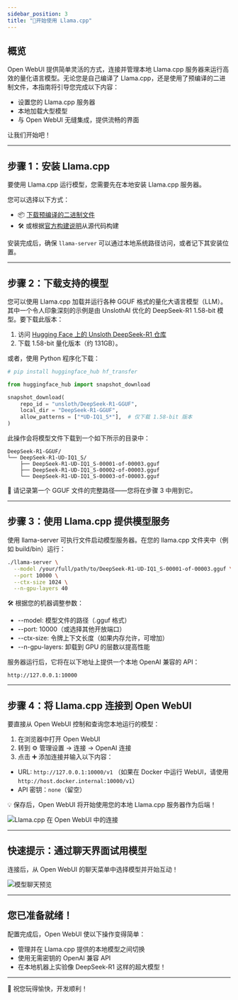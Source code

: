 ```yaml
---
sidebar_position: 3
title: "🦙开始使用 Llama.cpp"
---
```


## 概览

Open WebUI 提供简单灵活的方式，连接并管理本地 Llama.cpp 服务器来运行高效的量化语言模型。无论您是自己编译了 Llama.cpp，还是使用了预编译的二进制文件，本指南将引导您完成以下内容：

- 设置您的 Llama.cpp 服务器
- 本地加载大型模型
- 与 Open WebUI 无缝集成，提供流畅的界面

让我们开始吧！

---

## 步骤 1：安装 Llama.cpp

要使用 Llama.cpp 运行模型，您需要先在本地安装 Llama.cpp 服务器。

您可以选择以下方式：

- 📦 [下载预编译的二进制文件](https://github.com/ggerganov/llama.cpp/releases)
- 🛠️ 或根据[官方构建说明](https://github.com/ggerganov/llama.cpp/blob/master/docs/build.md)从源代码构建

安装完成后，确保 `llama-server` 可以通过本地系统路径访问，或者记下其安装位置。

---

## 步骤 2：下载支持的模型

您可以使用 Llama.cpp 加载并运行各种 GGUF 格式的量化大语言模型（LLM）。其中一个令人印象深刻的示例是由 UnslothAI 优化的 DeepSeek-R1 1.58-bit 模型。要下载此版本：

1. 访问 [Hugging Face 上的 Unsloth DeepSeek-R1 仓库](https://huggingface.co/unsloth/DeepSeek-R1-GGUF)
2. 下载 1.58-bit 量化版本（约 131GB）。

或者，使用 Python 程序化下载：

```python
# pip install huggingface_hub hf_transfer

from huggingface_hub import snapshot_download

snapshot_download(
    repo_id = "unsloth/DeepSeek-R1-GGUF",
    local_dir = "DeepSeek-R1-GGUF",
    allow_patterns = ["*UD-IQ1_S*"],  # 仅下载 1.58-bit 版本
)
```

此操作会将模型文件下载到一个如下所示的目录中：
```
DeepSeek-R1-GGUF/
└── DeepSeek-R1-UD-IQ1_S/
    ├── DeepSeek-R1-UD-IQ1_S-00001-of-00003.gguf
    ├── DeepSeek-R1-UD-IQ1_S-00002-of-00003.gguf
    └── DeepSeek-R1-UD-IQ1_S-00003-of-00003.gguf
```

📍 请记录第一个 GGUF 文件的完整路径——您将在步骤 3 中用到它。

---

## 步骤 3：使用 Llama.cpp 提供模型服务

使用 llama-server 可执行文件启动模型服务器。在您的 llama.cpp 文件夹中（例如 build/bin）运行：

```bash
./llama-server \
  --model /your/full/path/to/DeepSeek-R1-UD-IQ1_S-00001-of-00003.gguf \
  --port 10000 \
  --ctx-size 1024 \
  --n-gpu-layers 40
```

🛠️ 根据您的机器调整参数：

- --model: 模型文件的路径（.gguf 格式）
- --port: 10000（或选择其他开放端口）
- --ctx-size: 令牌上下文长度（如果内存允许，可增加）
- --n-gpu-layers: 卸载到 GPU 的层数以提高性能

服务器运行后，它将在以下地址上提供一个本地 OpenAI 兼容的 API：

```
http://127.0.0.1:10000
```

---

## 步骤 4：将 Llama.cpp 连接到 Open WebUI

要直接从 Open WebUI 控制和查询您本地运行的模型：

1. 在浏览器中打开 Open WebUI
2. 转到 ⚙️ 管理设置 → 连接 → OpenAI 连接
3. 点击 ➕ 添加连接并输入以下内容：

- URL: `http://127.0.0.1:10000/v1`
  （如果在 Docker 中运行 WebUI，请使用 `http://host.docker.internal:10000/v1`）
- API 密钥：`none`（留空）

💡 保存后，Open WebUI 将开始使用您的本地 Llama.cpp 服务器作为后端！

![Llama.cpp 在 Open WebUI 中的连接](/images/tutorials/deepseek/connection.png)

---

## 快速提示：通过聊天界面试用模型

连接后，从 Open WebUI 的聊天菜单中选择模型并开始互动！

![模型聊天预览](/images/tutorials/deepseek/response.png)

---

## 您已准备就绪！

配置完成后，Open WebUI 使以下操作变得简单：

- 管理并在 Llama.cpp 提供的本地模型之间切换
- 使用无需密钥的 OpenAI 兼容 API
- 在本地机器上实验像 DeepSeek-R1 这样的超大模型！

---

🚀 祝您玩得愉快，开发顺利！